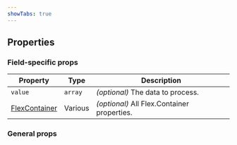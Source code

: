 ```yaml
---
showTabs: true
---
```



## Properties

### Field-specific props

| Property                                       | Type    | Description                                 |
| ---------------------------------------------- | ------- | ------------------------------------------- |
| `value`                                        | `array` | _(optional)_ The data to process.           |
| [FlexContainer](/uilib/layout/flex/container/) | Various | _(optional)_ All Flex.Container properties. |

### General props

<PropertiesTable props={fieldProperties} />

